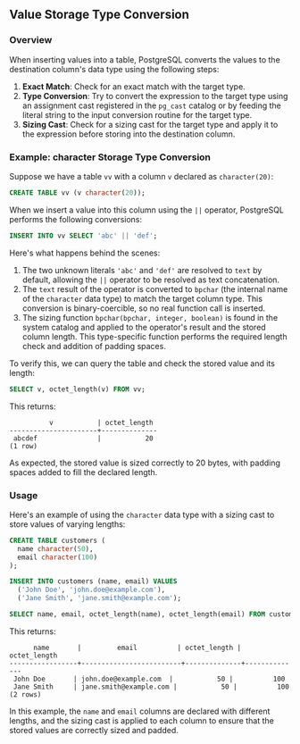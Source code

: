 ## Value Storage Type Conversion

### Overview

When inserting values into a table, PostgreSQL converts the values to the destination column's data type using the following steps:

1. **Exact Match**: Check for an exact match with the target type.
2. **Type Conversion**: Try to convert the expression to the target type using an assignment cast registered in the `pg_cast` catalog or by feeding the literal string to the input conversion routine for the target type.
3. **Sizing Cast**: Check for a sizing cast for the target type and apply it to the expression before storing into the destination column.

### Example: character Storage Type Conversion

Suppose we have a table `vv` with a column `v` declared as `character(20)`:

```sql
CREATE TABLE vv (v character(20));
```

When we insert a value into this column using the `||` operator, PostgreSQL performs the following conversions:

```sql
INSERT INTO vv SELECT 'abc' || 'def';
```

Here's what happens behind the scenes:

1. The two unknown literals `'abc'` and `'def'` are resolved to `text` by default, allowing the `||` operator to be resolved as text concatenation.
2. The `text` result of the operator is converted to `bpchar` (the internal name of the `character` data type) to match the target column type. This conversion is binary-coercible, so no real function call is inserted.
3. The sizing function `bpchar(bpchar, integer, boolean)` is found in the system catalog and applied to the operator's result and the stored column length. This type-specific function performs the required length check and addition of padding spaces.

To verify this, we can query the table and check the stored value and its length:

```sql
SELECT v, octet_length(v) FROM vv;
```

This returns:

```
          v           | octet_length
----------------------+--------------
 abcdef               |           20
(1 row)
```

As expected, the stored value is sized correctly to 20 bytes, with padding spaces added to fill the declared length.

### Usage

Here's an example of using the `character` data type with a sizing cast to store values of varying lengths:

```sql
CREATE TABLE customers (
  name character(50),
  email character(100)
);

INSERT INTO customers (name, email) VALUES
  ('John Doe', 'john.doe@example.com'),
  ('Jane Smith', 'jane.smith@example.com');

SELECT name, email, octet_length(name), octet_length(email) FROM customers;
```

This returns:

```
      name       |         email          | octet_length | octet_length
-----------------+-------------------------+--------------+--------------
 John Doe       | john.doe@example.com  |           50 |          100
 Jane Smith     | jane.smith@example.com |           50 |          100
(2 rows)
```

In this example, the `name` and `email` columns are declared with different lengths, and the sizing cast is applied to each column to ensure that the stored values are correctly sized and padded.
